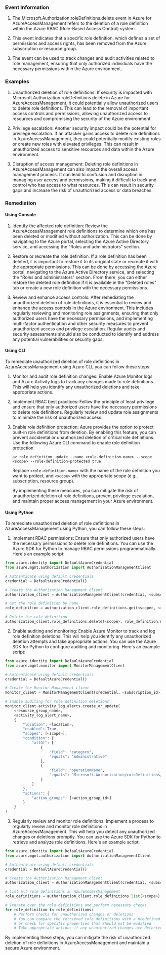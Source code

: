 
### Event Information

1. The Microsoft.Authorization.roleDefinitions.delete event in Azure for AzureAccessManagement refers to the deletion of a role definition within the Azure RBAC (Role-Based Access Control) system.

2. This event indicates that a specific role definition, which defines a set of permissions and access rights, has been removed from the Azure subscription or resource group.

3. The event can be used to track changes and audit activities related to role management, ensuring that only authorized individuals have the necessary permissions within the Azure environment.


### Examples

1. Unauthorized deletion of role definitions: If security is impacted with Microsoft.Authorization.roleDefinitions.delete in Azure for AzureAccessManagement, it could potentially allow unauthorized users to delete role definitions. This can lead to the removal of important access controls and permissions, allowing unauthorized access to resources and compromising the security of the Azure environment.

2. Privilege escalation: Another security impact could be the potential for privilege escalation. If an attacker gains access to delete role definitions in AzureAccessManagement, they could potentially modify existing roles or create new roles with elevated privileges. This can result in unauthorized access to sensitive resources and data within the Azure environment.

3. Disruption of access management: Deleting role definitions in AzureAccessManagement can also impact the overall access management process. It can lead to confusion and disruption in managing user access and permissions, making it difficult to track and control who has access to what resources. This can result in security gaps and increase the risk of unauthorized access or data breaches.

### Remediation

#### Using Console

1. Identify the affected role definition: Review the AzureAccessManagement role definitions to determine which one has been deleted or modified without authorization. This can be done by navigating to the Azure portal, selecting the Azure Active Directory service, and accessing the "Roles and administrators" section.

2. Restore or recreate the role definition: If a role definition has been deleted, it is important to restore it to its original state or recreate it with the appropriate permissions. This can be done by accessing the Azure portal, navigating to the Azure Active Directory service, and selecting the "Roles and administrators" section. From there, you can either restore the deleted role definition if it is available in the "Deleted roles" tab or create a new role definition with the necessary permissions.

3. Review and enhance access controls: After remediating the unauthorized deletion of role definitions, it is essential to review and enhance the access controls in the Azure environment. This includes regularly reviewing and monitoring role assignments, ensuring that only authorized users have the necessary permissions, and implementing multi-factor authentication and other security measures to prevent unauthorized access and privilege escalation. Regular audits and security assessments should also be conducted to identify and address any potential vulnerabilities or security gaps.

#### Using CLI

To remediate unauthorized deletion of role definitions in AzureAccessManagement using Azure CLI, you can follow these steps:

1. Monitor and audit role definition changes: Enable Azure Monitor logs and Azure Activity logs to track any changes made to role definitions. This will help you identify any unauthorized deletions and take appropriate actions.

2. Implement RBAC best practices: Follow the principle of least privilege and ensure that only authorized users have the necessary permissions to delete role definitions. Regularly review and update role assignments to minimize the risk of unauthorized access.

3. Enable role definition protection: Azure provides the option to protect built-in role definitions from deletion. By enabling this feature, you can prevent accidental or unauthorized deletion of critical role definitions. Use the following Azure CLI command to enable role definition protection:

   ```
   az role definition update --name <role-definition-name> --scope <scope> --role-definition-protected true
   ```

   Replace `<role-definition-name>` with the name of the role definition you want to protect, and `<scope>` with the appropriate scope (e.g., subscription, resource group).

   By implementing these measures, you can mitigate the risk of unauthorized deletion of role definitions, prevent privilege escalation, and maintain proper access management in your Azure environment.

#### Using Python

To remediate unauthorized deletion of role definitions in AzureAccessManagement using Python, you can follow these steps:

1. Implement RBAC permissions: Ensure that only authorized users have the necessary permissions to delete role definitions. You can use the Azure SDK for Python to manage RBAC permissions programmatically. Here's an example script:

```python
from azure.identity import DefaultAzureCredential
from azure.mgmt.authorization import AuthorizationManagementClient

# Authenticate using default credentials
credential = DefaultAzureCredential()

# Create the Authorization Management client
authorization_client = AuthorizationManagementClient(credential, <subscription_id>)

# Get the role definition by name
role_definition = authorization_client.role_definitions.get(<scope>, <role_definition_name>)

# Delete the role definition
authorization_client.role_definitions.delete(<scope>, role_definition.name)
```

2. Enable auditing and monitoring: Enable Azure Monitor to track and log role definition deletions. This will help you identify any unauthorized deletion attempts and take appropriate actions. You can use the Azure SDK for Python to configure auditing and monitoring. Here's an example script:

```python
from azure.identity import DefaultAzureCredential
from azure.mgmt.monitor import MonitorManagementClient

# Authenticate using default credentials
credential = DefaultAzureCredential()

# Create the Monitor Management client
monitor_client = MonitorManagementClient(credential, <subscription_id>)

# Enable auditing for role definition deletions
monitor_client.activity_log_alerts.create_or_update(
    <resource_group_name>,
    <activity_log_alert_name>,
    {
        "location": <location>,
        "enabled": True,
        "scopes": [<scope>],
        "condition": {
            "allOf": [
                {
                    "field": "category",
                    "equals": "Administrative"
                },
                {
                    "field": "operationName",
                    "equals": "Microsoft.Authorization/roleDefinitions/delete"
                }
            ]
        },
        "actions": {
            "action_groups": [<action_group_id>]
        }
    }
)
```

3. Regularly review and monitor role definitions: Implement a process to regularly review and monitor role definitions in AzureAccessManagement. This will help you detect any unauthorized changes or deletions promptly. You can use the Azure SDK for Python to retrieve and analyze role definitions. Here's an example script:

```python
from azure.identity import DefaultAzureCredential
from azure.mgmt.authorization import AuthorizationManagementClient

# Authenticate using default credentials
credential = DefaultAzureCredential()

# Create the Authorization Management client
authorization_client = AuthorizationManagementClient(credential, <subscription_id>)

# List all role definitions in AzureAccessManagement
role_definitions = authorization_client.role_definitions.list(<scope>)

# Iterate over the role definitions and perform necessary checks
for role_definition in role_definitions:
    # Perform checks for unauthorized changes or deletions
    # You can compare the retrieved role definitions with a predefined list of expected definitions
    # or check for specific properties that should not be modified
    # Take appropriate actions if any unauthorized changes are detected
```

By implementing these steps, you can mitigate the risk of unauthorized deletion of role definitions in AzureAccessManagement and maintain a secure Azure environment.

